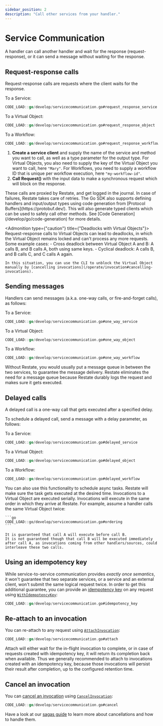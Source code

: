 ```yaml
---
sidebar_position: 2
description: "Call other services from your handler."
---
```



# Service Communication

A handler can call another handler and wait for the response (request-response), or it can send a message without waiting for the response.

## Request-response calls

Request-response calls are requests where the client waits for the response.

To a Service:

```go
CODE_LOAD::go/develop/servicecommunication.go#request_response_service
```

To a Virtual Object:

```go
CODE_LOAD::go/develop/servicecommunication.go#request_response_object
```

To a Workflow:

```go
CODE_LOAD::go/develop/servicecommunication.go#request_response_workflow
```


1. **Create a service client** and supply the name of the service and method you want to call, as well
  as a type parameter for the output type.
  For Virtual Objects, you also need to supply the key of the Virtual Object you want to call, here `"Mary"`.
  For Workflows, you need to supply a workflow ID that is unique per workflow execution, here `"my-workflow-id"`.
2. **Call Request()** with the input data to make a synchronous request which will block on the response.

<Admonition type="tip" title="No need for manual retry logic">
    These calls are proxied by Restate, and get logged in the journal.
    In case of failures, Restate takes care of retries.
</Admonition>

<Admonition type="tip" title="Prefer a bit more type-safety?">
    The Go SDK also supports defining handlers and input/output types using
    code generation from [Protocol Buffers](https://protobuf.dev/). This will
    also generate typed clients which can be used to safely call other methods. See [Code Generation](/develop/go/code-generation) for more details.
</Admonition>

<Admonition type={"caution"} title={"Deadlocks with Virtual Objects"}>
    Request-response calls to Virtual Objects can lead to deadlocks, in which the Virtual Object remains locked and can't process any more requests.
    Some example cases:
    - Cross deadlock between Virtual Object A and B: A calls B, and B calls A, both using same keys.
    - Cyclical deadlock: A calls B, and B calls C, and C calls A again.

    In this situation, you can use the CLI to unblock the Virtual Object manually by [cancelling invocations](/operate/invocation#cancelling-invocations).
</Admonition>

## Sending messages

Handlers can send messages (a.k.a. one-way calls, or fire-and-forget calls), as follows:

To a Service:

```go
CODE_LOAD::go/develop/servicecommunication.go#one_way_service
```

To a Virtual Object:

```go
CODE_LOAD::go/develop/servicecommunication.go#one_way_object
```

To a Workflow:

```go
CODE_LOAD::go/develop/servicecommunication.go#one_way_workflow
```



<Admonition type="tip" title="No need for message queues">
    Without Restate, you would usually put a message queue in between the two services, to guarantee the message delivery.
    Restate eliminates the need for a message queue because Restate durably logs the request and makes sure it gets executed.
</Admonition>

## Delayed calls

A delayed call is a one-way call that gets executed after a specified delay.

To schedule a delayed call, send a message with a delay parameter, as follows:

To a Service:

```go
CODE_LOAD::go/develop/servicecommunication.go#delayed_service
```

To a Virtual Object:

```go
CODE_LOAD::go/develop/servicecommunication.go#delayed_object
```

To a Workflow:

```go
CODE_LOAD::go/develop/servicecommunication.go#delayed_workflow
```

<Admonition type="tip" title="Scheduling async tasks">
    You can also use this functionality to schedule async tasks.
    Restate will make sure the task gets executed at the desired time.
</Admonition>

<Admonition type="note" title="Ordering guarantees in Virtual Objects">
    Invocations to a Virtual Object are executed serially.
    Invocations will execute in the same order in which they arrive at Restate.
    For example, assume a handler calls the same Virtual Object twice:

    ```go
    CODE_LOAD::go/develop/servicecommunication.go#ordering
    ```

    It is guaranteed that call A will execute before call B.
    It is not guaranteed though that call B will be executed immediately after call A, as invocations coming from other handlers/sources, could interleave these two calls.
</Admonition>

## Using an idempotency key

While service-to-service communication provides *exactly once semantics*, it won't guarantee that two separate services, or a service and an external client, won't submit the same logical request twice.
In order to get this additional guarantee, you can provide an [idempotency key](https://docs.restate.dev/develop/ts/clients/#invoke-a-handler-idempotently) on any request using [`WithIdempotencyKey`](https://pkg.go.dev/github.com/restatedev/sdk-go#WithIdempotencyKey):

```go
CODE_LOAD::go/develop/servicecommunication.go#idempotency_key
```

## Re-attach to an invocation

You can re-attach to any request using [`AttachInvocation`](https://pkg.go.dev/github.com/restatedev/sdk-go#AttachInvocation):

```go
CODE_LOAD::go/develop/servicecommunication.go#attach
```

<Admonition type="tip" title="Best used with idempotency key">
    Attach will either wait for the in-flight invocation to complete, or in case of requests created with idempotency key, it will return its completion back when available.
    Thus we generally recommended to attach to invocations created with an idempotency key, because those invocations will persist their result after completion, up to the configured retention time.
</Admonition>

## Cancel an invocation

You can [cancel an invocation](https://docs.restate.dev/operate/invocation/#cancelling-invocations) using [`CancelInvocation`](https://pkg.go.dev/github.com/restatedev/sdk-go#CancelInvocation):

```go
CODE_LOAD::go/develop/servicecommunication.go#cancel
```

Have a look at our [sagas guide](/guides/sagas) to learn more about cancellations and how to handle them.
